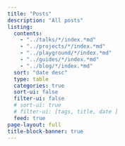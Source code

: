 ```yaml
---
title: "Posts"
description: "All posts"
listing:
  contents:
    - "../talks/*/index.*md"
    - "../projects/*/index.*md"
    - "../playground/*/index.*md"
    - "../guides/*/index.*md"
    - "../blog/*/index.*md"
  sort: "date desc"
  type: table
  categories: true
  sort-ui: false
  filter-ui: false
  # sort-ui: true
  # filter-ui: [tags, title, date ]
  feed: true
page-layout: full
title-block-banner: true
---
```




